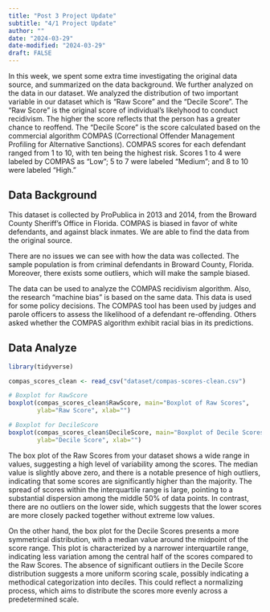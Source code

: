 ```yaml
---
title: "Post 3 Project Update"
subtitle: "4/1 Project Update"
author: ""
date: "2024-03-29"
date-modified: "2024-03-29"
draft: FALSE
---
```


In this week, we spent some extra time investigating the original data source, and summarized on the data background. We further analyzed on the data in our dataset. We analyzed the distribution of two important variable in our dataset which is "Raw Score" and the "Decile Score". The "Raw Score" is the original score of individual's likelyhood to conduct recidivism. The higher the score reflects that the person has a greater chance to reoffend. The "Decile Score" is the score calculated based on the commercial algorithm  COMPAS (Correctional Offender Management Profiling for Alternative Sanctions). COMPAS scores for each defendant ranged from 1 to 10, with ten being the highest risk. Scores 1 to 4 were labeled by COMPAS as “Low”; 5 to 7 were labeled “Medium”; and 8 to 10 were labeled “High.”

## Data Background

This dataset is collected by ProPublica in 2013 and 2014, from the Broward County Sheriff’s Office in Florida. COMPAS is biased in favor of white defendants, and against black inmates. We are able to find the data from the original source.

There are no issues we can see with how the data was collected. The sample population is from criminal defendants in Broward County, Florida. Moreover, there exists some outliers, which will make the sample biased.

The data can be used to analyze the COMPAS recidivism algorithm. Also, the research “machine bias” is based on the same data. This data is used for some policy decisions. The COMPAS tool has been used by judges and parole officers to assess the likelihood of a defendant re-offending. Others asked whether the COMPAS algorithm exhibit racial bias in its predictions.

## Data Analyze

```r
library(tidyverse)

compas_scores_clean <- read_csv("dataset/compas-scores-clean.csv")

# Boxplot for RawScore
boxplot(compas_scores_clean$RawScore, main="Boxplot of Raw Scores", 
        ylab="Raw Score", xlab="")

# Boxplot for DecileScore
boxplot(compas_scores_clean$DecileScore, main="Boxplot of Decile Scores", 
        ylab="Decile Score", xlab="")

```

The box plot of the Raw Scores from your dataset shows a wide range in values, suggesting a high level of variability among the scores. The median value is slightly above zero, and there is a notable presence of high outliers, indicating that some scores are significantly higher than the majority. The spread of scores within the interquartile range is large, pointing to a substantial dispersion among the middle 50% of data points. In contrast, there are no outliers on the lower side, which suggests that the lower scores are more closely packed together without extreme low values.

On the other hand, the box plot for the Decile Scores presents a more symmetrical distribution, with a median value around the midpoint of the score range. This plot is characterized by a narrower interquartile range, indicating less variation among the central half of the scores compared to the Raw Scores. The absence of significant outliers in the Decile Score distribution suggests a more uniform scoring scale, possibly indicating a methodical categorization into deciles. This could reflect a normalizing process, which aims to distribute the scores more evenly across a predetermined scale.



